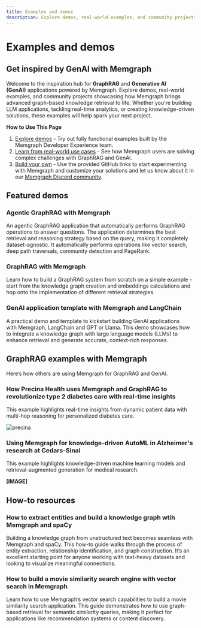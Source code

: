 ```yaml
---
title: Examples and demos
description: Explore demos, real-world examples, and community projects showcasing how Memgraph brings advanced graph-based knowledge retrieval to life.
---
```



# Examples and demos

## Get inspired by GenAI with Memgraph

Welcome to the inspiration hub for **GraphRAG** and **Generative AI
(GenAI)** applications powered by Memgraph. Explore demos, real-world examples,
and community projects showcasing how Memgraph brings advanced graph-based
knowledge retrieval to life. Whether you're building LLM applications, tackling
real-time analytics, or creating knowledge-driven solutions, these examples will
help spark your next project.

**How to Use This Page**

1. [Explore demos](#featured-demos) - Try out fully functional examples built by the Memgraph
   Developer Experience team.
2. [Learn from real-world use cases](#graphrag-examples-with-memgraph) - See how Memgraph users are solving
   complex challenges with GraphRAG and GenAI.
3. [Build your own](#how-to-resources) - Use the provided GitHub links to start experimenting with
   Memgraph and customize your solutions and let us know about it in our
   [Memgraph Discord community](https://discord.com/invite/memgraph).


## Featured demos

### Agentic GraphRAG with Memgraph 

An agentic GraphRAG application that automatically performs GraphRAG operations
to answer questions. The application determines the best retrieval and reasoning
strategy based on the query, making it completely dataset-agnostic. It
automatically performs operations like vector search, deep path traversals,
community detection and PageRank.


<Cards>
  <Cards.Card
    title="Try out the demo on GitHub"
    href="https://github.com/memgraph/ai-demos/tree/main/agentic-graph-rag"
  />
</Cards>

### GraphRAG with Memgraph

Learn how to build a GraphRAG system from scratch on a simple example - start
from the knowledge graph creation and embeddings calculations and hop onto the
implementation of different retrieval strategies.


<Cards>
  <Cards.Card
    title="Try out the demo on GitHub"
    href="https://github.com/memgraph/ai-demos/blob/main/graph-rag/graphRAG.ipynb"
  />
</Cards>

### GenAI application template with Memgraph and LangChain

A practical demo and template to kickstart building GenAI applications
with Memgraph, LangChain and GPT or Llama. This demo showcases how to integrate
a knowledge graph with large language models (LLMs) to enhance retrieval and
generate accurate, context-rich responses.

<Cards>
  <Cards.Card
    title="Try out the demo on GitHub"
    href="https://github.com/memgraph/genai-stack"
  />
    <Cards.Card
    title="Read more about the demo"
    href="https://memgraph.com/blog/building-gen-ai-applications-with-memgraph-gpt-llama"
  />
</Cards>

## GraphRAG examples with Memgraph

Here’s how others are using Memgraph for GraphRAG and GenAI. 

### How Precina Health uses Memgraph and GraphRAG to revolutionize type 2 diabetes care with real-time insights

This example highlights real-time insights from dynamic patient data with
multi-hop reasoning for personalized diabetes care.

![precina](/pages/ai-ecosystem/precina-graphrag.png)

<Cards>
  <Cards.Card
    title="Read the highlights"
    href="https://memgraph.com/blog/precina-health-memgraph-graphrag-type-2-diabetes-care"
  />
    <Cards.Card
    title="Read the full user story"
    href="https://memgraph.com/user-stories/white-paper/memgraph-and-graphrag-transforming-diabetes-management-in-healthcare"
  />
</Cards>

### Using Memgraph for knowledge-driven AutoML in Alzheimer's research at Cedars-Sinai

This example highlights knowledge-driven machine learning models and
retrieval-augmented generation for medical research.

**[IMAGE]**

<Cards>
  <Cards.Card
    title="Read the highlights"
    href="https://memgraph.com/blog/knowledge-driven-automl-alzheimers-research-cedars-sinai"
  />
    <Cards.Card
    title="Read the full user story"
    href="https://memgraph.com/user-stories/white-paper/how-cedars-sinai-uses-memgraph-for-knowledge-driven-machine-learning"
  />
</Cards>


## How-to resources

### How to extract entities and build a knowledge graph wtih Memgraph and spaCy

Building a knowledge graph from unstructured text becomes seamless with Memgraph
and spaCy. This how-to guide walks through the process of entity extraction,
relationship identification, and graph construction. It’s an excellent starting
point for anyone working with text-heavy datasets and looking to visualize
meaningful connections.

<Cards>
  <Cards.Card
    title="Read the full tutorial"
    href="https://memgraph.com/blog/extract-entities-build-knowledge-graph-memgraph-spacy"
  />
</Cards>

### How to build a movie similarity search engine with vector search in Memgraph

Learn how to use Memgraph’s vector search capabilities to build a movie
similarity search application. This guide demonstrates how to use graph-based
retrieval for semantic similarity queries, making it perfect for applications
like recommendation systems or content discovery.

<Cards>
  <Cards.Card
    title="Read the full tutorial"
    href="https://memgraph.com/blog/simplify-data-retrieval-memgraph-vector-search"
  />
</Cards>

<CommunityLinks/>